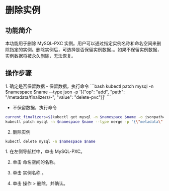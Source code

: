 # 删除实例

## 功能简介

本功能用于删除 MySQL-PXC 实例。用户可以通过指定实例名称和命名空间来删除指定的实例。删除实例后，可选择是否保留实例数据，。如果不保留实例数据，实例数据将被永久删除，无法恢复。

## 操作步骤

<Tabs>
<Tab label="CLI">
1. 确定是否保留数据   
- 保留数据，执行命令
```bash
kubectl patch mysql -n $namespace $name --type json -p '[{"op": "add", "path": "/metadata/finalizers/-", "value": "delete-pvc"}]'
```  

- 不保留数据，执行命令  
```bash
current_finalizers=$(kubectl get mysql -n $namespace $name -o jsonpath='{.metadata.finalizers}' | jq --arg f "delete-pvc" 'map(select(. != $f))')
kubectl patch mysql -n $namespace $name --type merge -p "{\"metadata\":{\"finalizers\":$current_finalizers}}"
```

2. 删除实例
```bash
kubectl delete mysql -n $namespace $name
```
</Tab>

<Tab label="Web Console">
1. 在左侧导航栏中，单击 MySQL-PXC。

2. 单击 命名空间的名称。

3. 单击 实例名称 。

4. 单击 操作 > 删除，并确认。
</Tab>
</Tabs>